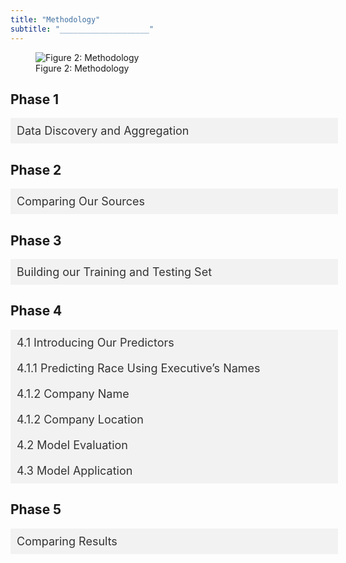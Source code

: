 ```yaml
---
title: "Methodology"
subtitle: "____________________"
---
```


![Figure 2: Methodology](img/methodology.png)



<style>
.details-summary {
  list-style-type: none;
  cursor: pointer;
  background-color: #f2f2f2; /* Light Gray */
  color: #333; /* Dark Gray */
  border: none;
  text-align: left;
  padding: 10px;
  width: 100%;
  font-size: 18px;
  transition: background-color 0.3s;
}

.details-content {
  padding: 10px;
  border: 1px solid #f2f2f2; /* Light Gray */
  border-top: none;
  display: none;
  font-size: 16px;
}

.details-summary.active {
  background-color: #ddd; /* Slightly Darker Gray */
}

.details-summary.active + .details-content {
  display: block;
}
</style>

<script>
function toggleDetails(summary) {
  summary.classList.toggle("active");
}
</script>

## Phase 1

<details>
<summary class="details-summary" onclick="toggleDetails(this)">Data Discovery and Aggregation</summary>
<div class="details-content">
Our Data Discovery and Aggregation phase involved compiling a set of data sources which we have high confidence that the businesses are truly minority-owned.

The main dataset we are exploring is called Mergent Intellect, which is a large dataset that has been aggregated by many different sources. This is an expansive dataset, but they have underrepresented the number of minority-owned businesses in Fairfax County.
</div>
</details>

## Phase 2

<details>
<summary class="details-summary" onclick="toggleDetails(this)">Comparing Our Sources</summary>
<div class="details-content">
After our data discovery phase, we overlapped Mergent Intellect businesses and our additional verification sources to verify our main hypothesis that Mergent Intellect has flagged some companies as non-minority owned while they have been reported from outside sources as minority owned. Therefore, we obtained a rough estimate of the underrepresentation made by Mergent Intellect in flagging minority-owned businesses and non-minority owned businesses.
</div>
</details>


## Phase 3

<details>
<summary class="details-summary">Building our Training and Testing Set</summary>

We built our balanced training sample for modeling by sub-setting crossrefrenced Mergent Intellect businesses with a list of businesses for which we have high confidence in the minority classification (depending on whether they are listed as such in the outside sources found in our Data Discovery phase).

The term ‘Listed’ and ‘Not Listed’ is used as a proxy for minority owned and non-minority owned respectively in order to reduce bias. **This bias could exist because although we have high confidence that Listed businesses are minority-owned, we do not have confidence that businesses Not-Listed are not minority-owned**.

We the Ppoceeded to build our training and testing sample with these two steps:

1. We sampled the businesses among those reported as minority owned by Mergent Intellect that were crossrefrenced with businesses listed in our outside sources. Given both the report of Mergent Intellect’s minority-owned tag and the tag of our outside source, **we have confidence about this set being comprised of minority owned businesses**.

2.  Because the list of non-minority owned businesses reported by Mergent Intellect contains both minority and non-minority-owned businesses, we can’t use a sample of that list to identify non-minority owned businesses, as this would be a source of bias. 

We used the founding year as a filter to identify non-minority owned businesses. We only selected businesses that were founded prior to 1964 because they are more likely to be non-minority owned. 

<div class="definition-box">

**Why is the year 1964 selected as the cutoff?**  Because prior to the [Civil Rights Act of 1964](https://www.dol.gov/agencies/oasam/civil-rights-center/statutes/civil-rights-act-of-1964) (which prohibits discrimination based on race, color, religion, sex or national origin) only a few minority businesses existed. Also, According to [Census Data](https://storymaps.arcgis.com/stories/f74a8fbad837435b8e901cc9c04aa345), the population of non-minorities in Fairfax County in 1964 was approximately 90%, as opposed to around 50% in 2017.

This is not a perfect solution. It does not entirely remove the bias, it only lessens it. It also introduces another possible source of bias, which is the possibility of the owner changing. 
</div>

Our final sample comprises 138 businesses. After finding the unique businesses labelled as ‘Not Listed’, we extracted the same number of businesses classified as ‘Listed’ by randomly sampling from the subset of 813 companies. 

A visualization of the way our training set was created is shown below.
![Figure 3: Training Set](img/training2.png)

</details>

## Phase 4

<details>
<summary class="details-summary">4.1 Introducing Our Predictors</summary>


  For ethical purposes, our model employs the binary classification of minority owned or non-minority owned among businesses. Business executives’ racial identifiers are not disclosed to maintain this research’s intended application. 
  
  <div class="definition-box">

**What are the predictors for our model?** 

1. Business executive names

2. The language that a company’s name is written

3. The proportion of non-minority individuals at the business's location
</div>
  

  
![Figure 4: Describing Model Predictors](img/model_predictors.png){width=80%}
  
  </details>
  
  <details>
<summary class="details-summary">4.1.1 Predicting Race Using Executive's Names</summary>

  We decided to use business' executives names as our first predictor because existing research on name analysis suggests that names with distinct cultural or ethnic backgrounds are often associated with minority individuals. The business executive names included in our training set were evaluated using natural language processing (NLP) methods. We tested out three pre-trained NLP software packages: RaceBERT, rethnicity, Ethnicolr. Each package contains tools to make predictions, given a first and/or last name. These packages use various data sources such as Wikipedia, the U.S Census, and the Florida and North Carolina voter registration database from early 2017. We found that out of the models we found, RaceBERT and rethnicity were the most efficient. We then applied these tools as our first predictor, where each tool outputs a data frame containing the probabilities that an individual would belong to a specific racial or ethnic group given both a first and last name.



![Figure 5: Natural Language Processing Models using Executives’ Names](img/nlptable2.png){width=80%}
   
   
   
   To promote binary classification, we applied the [complementary rule](https://flexbooks.ck12.org/cbook/ck-12-middle-school-math-concepts-grade-7/section/12.6/related/lesson/complement-rule-for-probability-adv-pst/#:~:text=The%20Complement%20Rule%20states%20that,P%20(%20A%20%E2%80%B2%20)%20%3D%201) to the probability of an individual being white to compute the probability that they are non-white for each name, aggregating this into two columns. Next, we created a prediction column that flags each name possessing a higher probability of being non-white (greater than 0.5) to belong to a member of a minority group. A value of 1 means an owner is predicted to be a minority and 0 if otherwise.
   
   
To visualize the distribution and confirm the accuracy of RaceBERT’s (Figure 6) and rethnnicity’s (Figure 7) predictions, a box plot was constructed. The box plot presents the probability scores of names classified as minority (1) and those classified as non-minorities (0). This analysis aimed to ensure that names labeled as minority businesses consistently exhibited high probabilities, and that the average probability for minority names was higher than that for non-minority names.

![Figure 6:RaceBERT](img/raceB_box.png){width=40%} ![Figure 7: rethnicity](img/rethn_box.png){width=40%}

  </details>
  
<details>
<summary class="details-summary"> 4.1.2 Company Name</summary>

   We assessed the languages of the company names in our training set using natural language processing because names that phoentically sound like a minority-spoken language have a higher likelihood of belonging to a minority-owner. We created a list of non-minorities spoken languages like English, French, German, etc. and identified companies where the name’s language is spoken by a minority group, including Spanish, Arabic, Hindi, etc. To achieve this, we employed two software tools that utilize sources like Google translate to predict the probability of a name in English phonetically resembling a different language. These tools were LangDetect (Figure 8) and SpaceY (Figure 9) Next, the same method for assigning each value a binary indicator of 1 (minority) and 0 (non-minority) was utilized as mentioned in the paragraph above.

![Figure 8: LangDetect](img/ld_box.png){width=40%} ![Figure 9: SpaceY](img/prob_spacy.png){width=40%}

</details>

  <details>
<summary class="details-summary">4.1.2 Company Location</summary>

   The final predictor of our model will factor in the population demographics of Fairfax County. Utilizing 2021 American Community Survey census data, we subdivided Fairfax County demographic by its 233 identifiable census tracts. Census tracts are subdivisions of counties containing approximately 4,000 people. We chose tracts as our geography level because they are stable over time, allowing for comparisons over periods of time. To allow us to weigh in the factor of demographic composition in our analysis, we used geolocation to locate the census tracts of each business given their address. We found the proportion of nonwhite individuals at each specific census tract that the business owner resides in.

</details>

  <details>
<summary class="details-summary">4.2 Model Evaluation</summary>

Our training set was split up, and 30% of it was subsetted into the testing set. The model was run 10,000 times to produce evaluation metrics of the model. 

A confusion matrix can evaluate the performance of classification arguments. A true positive (TP) represents the number of properly classified abstracts as big data. A true negative (TN) represents the number of correctly classified abstracts that are not related to big data. A false positive (FP) represents the number of misclassified documents as being big data that are actually not related to big data. Finally, a false negative (FN) represents the number of abstracts misclassified as not being related to big data when it is about big data.

![Figure 10: Confusion Matrix, [Graphic Source]( https://www.kdnuggets.com/2020/04/performance-evaluation-metrics-classification.html)](img/confusionmatrix.png){width=80%}

We can use these metrics to calculate our model’s accuracy, precision, recall, and F1 score, whose calculations are shown in the graphic below.

![Figure 11: Evaluation Metric Formulas, [Graphic Source](https://www.tutorialexample.com/an-introduction-to-accuracy-precision-recall-f1-score-in-machine-learning-machine-learning-tutorial/)](img/metricformulas.png){width=80%}

</details>

  <details>
<summary class="details-summary">4.3 Model Application</summary>

We predicted the minority status of businesses reported in the overlap of Mergent Intellect and the listing. Therefore, we estimate the proportion of businesses flagged as non-minority by Mergent Intellect, for which both the model and outside sources flagged as minority owned. This process allows us to estimate how the model has reduced the error made by Mergent Intellect in flagging minority-owned businesses and non-minority owned businesses.

</details>


## Phase 5

<details>
<summary class="details-summary">Comparing Results</summary>

Finally, after applying our model on the businesses from Mergent Intellect we compared the percentage of minority-owned businesses with the ABS (Annual Business Survey), a source that our stakeholders want as a benchmark. (Note: We understand with only access to 2017 ABS data the percentage of minority-owned businesses would have changed as we are using data in the research past this timeline)
 
</details>

